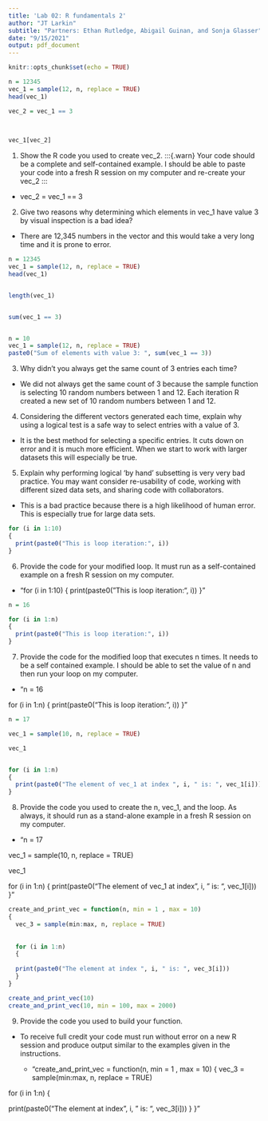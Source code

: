 ```yaml
---
title: 'Lab 02: R fundamentals 2'
author: "JT Larkin"
subtitle: "Partners: Ethan Rutledge, Abigail Guinan, and Sonja Glasser"
date: "9/15/2021"
output: pdf_document
---
```


```r
knitr::opts_chunk$set(echo = TRUE)
```



```r
n = 12345
vec_1 = sample(12, n, replace = TRUE)
head(vec_1)

vec_2 = vec_1 == 3

  
  
vec_1[vec_2]
```



1. Show the R code you used to create vec_2. :::{.warn} Your code should be a complete and self-contained example. I should be able to paste your code into a fresh R session on my computer and re-create your vec_2 :::

  * vec_2 = vec_1 == 3

2. Give two reasons why determining which elements in vec_1 have value 3 by visual inspection is a bad idea? 
  * There are 12,345 numbers in the vector and this would take a very long time and it is prone to error. 




```r
n = 12345
vec_1 = sample(12, n, replace = TRUE)
head(vec_1)


length(vec_1)


sum(vec_1 == 3)


n = 10
vec_1 = sample(12, n, replace = TRUE)
paste0("Sum of elements with value 3: ", sum(vec_1 == 3))

```



3. Why didn’t you always get the same count of 3 entries each time?
  * We did not always get the same count of 3 because the sample function is selecting 10 random numbers between 1 and 12. Each iteration R created a new set of 10 random numbers between 1 and 12.


4. Considering the different vectors generated each time, explain why using a logical test is a safe way to select entries with a value of 3.
  * It is the best method for selecting a specific entries. It cuts down on error and it is much more efficient. When we start to work with larger datasets this will especially be true. 
  

5. Explain why performing logical 'by hand' subsetting is very very bad practice. You may want consider re-usability of code, working with different sized data sets, and sharing code with collaborators.
  * This is a bad practice because there is a high likelihood of human error. This is especially true for large data sets.


```r
for (i in 1:10)
{
  print(paste0("This is loop iteration:", i))
}

```

6. Provide the code for your modified loop. It must run as a self-contained example on a fresh R session on my computer.
  * "for (i in 1:10)
{
  print(paste0("This is loop iteration:", i))
}"



```r
n = 16

for (i in 1:n)
{
  print(paste0("This is loop iteration:", i))
}
```



7. Provide the code for the modified loop that executes n times. It needs to be a self contained example. I should be able to set the value of n and then run your loop on my computer.
  * "n = 16

for (i in 1:n)
{
  print(paste0("This is loop iteration:", i))
}"


```r
n = 17

vec_1 = sample(10, n, replace = TRUE)

vec_1


for (i in 1:n)
{
  print(paste0("The element of vec_1 at index ", i, " is: ", vec_1[i]))
}
```



8. Provide the code you used to create the n, vec_1, and the loop. As always, it should run as a stand-alone example in a fresh R session on my computer.
  * "n = 17

vec_1 = sample(10, n, replace = TRUE)

vec_1


for (i in 1:n)
{
  print(paste0("The element of vec_1 at index ", i, " is: ", vec_1[i]))
}"



```r
create_and_print_vec = function(n, min = 1 , max = 10)
{
  vec_3 = sample(min:max, n, replace = TRUE)
  
  
  for (i in 1:n)
  {
  
  print(paste0("The element at index ", i, " is: ", vec_3[i]))
  }
}

create_and_print_vec(10)
create_and_print_vec(10, min = 100, max = 2000)

```

9. Provide the code you used to build your function.
  * To receive full credit your code must run without error on a new R session and produce output similar to the examples given in the instructions.
  
    * "create_and_print_vec = function(n, min = 1 , max = 10)
{
  vec_3 = sample(min:max, n, replace = TRUE)
  
  
  for (i in 1:n)
  {
  
  print(paste0("The element at index ", i, " is: ", vec_3[i]))
  }
}"